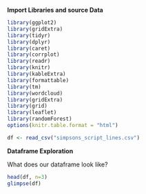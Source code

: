 **Import Libraries and source Data**

```r
library(ggplot2)
library(gridExtra)
library(tidyr)
library(dplyr)
library(caret)
library(corrplot)
library(readr)
library(knitr)
library(kableExtra)
library(formattable)
library(tm)
library(wordcloud)
library(gridExtra)
library(grid)
library(leaflet)
library(randomForest)
options(knitr.table.format = "html") 

df <- read_csv("simpsons_script_lines.csv")
```

**Dataframe Exploration**

What does our dataframe look like?

```r
head(df, n=3)
glimpse(df)
```
